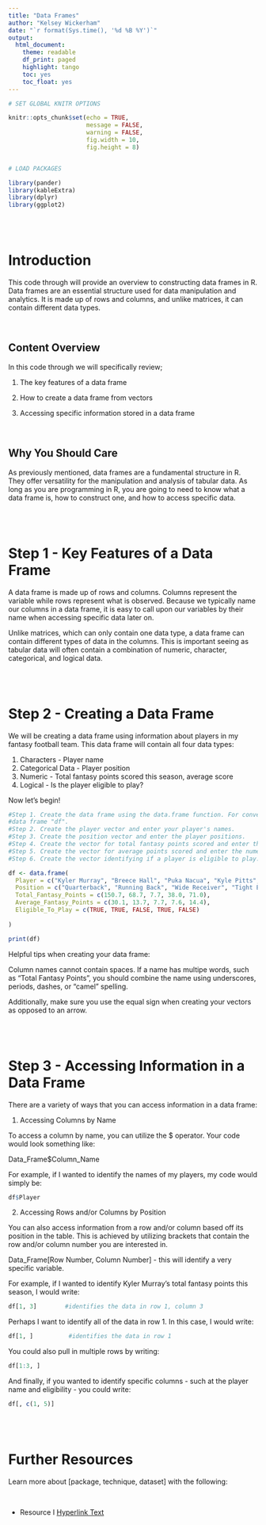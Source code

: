 ```yaml
---
title: "Data Frames"
author: "Kelsey Wickerham"
date: "`r format(Sys.time(), '%d %B %Y')`"
output:
  html_document:
    theme: readable
    df_print: paged
    highlight: tango
    toc: yes
    toc_float: yes
---
```


```r

# SET GLOBAL KNITR OPTIONS

knitr::opts_chunk$set(echo = TRUE, 
                      message = FALSE, 
                      warning = FALSE, 
                      fig.width = 10, 
                      fig.height = 8)


# LOAD PACKAGES

library(pander)
library(kableExtra)
library(dplyr)
library(ggplot2)
```

<br>
<br>

# Introduction

This code through will provide an overview to constructing data frames in R. Data frames are an 
essential structure used for data manipulation and analytics. It is made up of rows and columns,
and unlike matrices, it can contain different data types.

<br>

## Content Overview

In this code through we will specifically review;

1. The key features of a data frame

2. How to create a data frame from vectors

3. Accessing specific information stored in a data frame


<br>

## Why You Should Care

As previously mentioned, data frames are a fundamental structure in R. They offer versatility for
the manipulation and analysis of tabular data. As long as you are programming in R, you are going
to need to know what a data frame is, how to construct one, and how to access specific data.


<br>
<br>



# Step 1 - Key Features of a Data Frame

A data frame is made up of rows and columns. Columns represent the variable while rows represent 
what is observed. Because we typically name our columns in a data frame, it is easy to call upon 
our variables by their name when accessing specific data later on.

Unlike matrices, which can only contain one data type, a data frame can contain different types 
of data in the columns. This is important seeing as tabular data will often contain a combination 
of numeric, character, categorical, and logical data.

<br>
<br>

# Step 2 - Creating a Data Frame

We will be creating a data frame using information about players in my fantasy football team. 
This data frame will contain all four data types:

1. Characters - Player name
2. Categorical Data - Player position
3. Numeric - Total fantasy points scored this season, average score
4. Logical - Is the player eligible to play?

Now let's begin!

```r
#Step 1. Create the data frame using the data.frame function. For convention, we will name our 
#data frame "df".
#Step 2. Create the player vector and enter your player's names.
#Step 3. Create the position vector and enter the player positions.
#Step 4. Create the vector for total fantasy points scored and enter thenumeric data.
#Step 5. Create the vector for average points scored and enter the numeric data.
#Step 6. Create the vector identifying if a player is eligible to play. This is a T/F variable.

df <- data.frame(
  Player = c("Kyler Murray", "Breece Hall", "Puka Nacua", "Kyle Pitts", "Jake Moody"),
  Position = c("Quarterback", "Running Back", "Wide Receiver", "Tight End", "Kicker"),
  Total_Fantasy_Points = c(150.7, 68.7, 7.7, 38.0, 71.0),
  Average_Fantasy_Points = c(30.1, 13.7, 7.7, 7.6, 14.4),
  Eligible_To_Play = c(TRUE, TRUE, FALSE, TRUE, FALSE)
  
)

print(df)
```
Helpful tips when creating your data frame:

Column names cannot contain spaces. If a name has multipe words, such as "Total Fantasy Points", 
you should combine the name using underscores, periods, dashes, or "camel" spelling.

Additionally, make sure you use the equal sign when creating your vectors as opposed to an arrow.

<br>
<br>

# Step 3 - Accessing Information in a Data Frame

There are a variety of ways that you can access information in a data frame:

1. Accessing Columns by Name

To access a column by name, you can utilize the $ operator. Your code would look something like: 
   
   Data_Frame$Column_Name

For example, if I wanted to identify the names of my players, my code would simply be:
   
```r
df$Player
```
2. Accessing Rows and/or Columns by Position

You can also access information from a row and/or column based off its position in the table. 
This is achieved by utilizing brackets that contain the row and/or column number you are 
interested in.

   Data_Frame[Row Number, Column Number] - this will identify a very specific variable. 
   
For example, if I wanted to identify Kyler Murray's total fantasy points this season, I would 
write:

```r
df[1, 3]        #identifies the data in row 1, column 3
```

Perhaps I want to identify all of the data in row 1. In this case, I would write:


```r
df[1, ]          #identifies the data in row 1
```
You could also pull in multiple rows by writing:

   
```r
df[1:3, ]
```

And finally, if you wanted to identify specific columns - such at the player name and eligibility 
- you could write:
   
```r
df[, c(1, 5)]
```


<br> 
<br>

# Further Resources

Learn more about [package, technique, dataset] with the following:

<br>

* Resource I [Hyperlink Text](https://www.datacamp.com/tutorial/intro-data-frame-r)



<br>
<br>